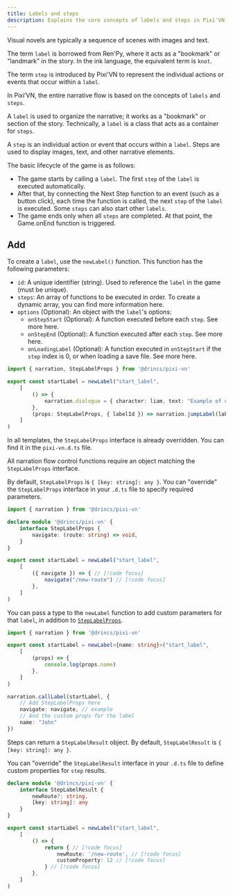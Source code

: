 ```yaml
---
title: Labels and steps
description: Explains the core concepts of labels and steps in Pixi'VN, detailing how narrative flow is structured and managed within the engine.
---
```


Visual novels are typically a sequence of scenes with images and text.

<Callout title="Nomenclature" type="info">

The term `label` is borrowed from Ren'Py, where it acts as a "bookmark" or "landmark" in the story. In the ink language, the equivalent term is `knot`.

The term `step` is introduced by Pixi'VN to represent the individual actions or events that occur within a `label`.

</Callout>

In Pixi’VN, the entire narrative flow is based on the concepts of `labels` and `steps`.

A `label` is used to organize the narrative; it works as a "bookmark" or section of the story. Technically, a `label` is a class that acts as a container for `steps`.

A `step` is an individual action or event that occurs within a `label`. Steps are used to display images, text, and other narrative elements.

The basic lifecycle of the game is as follows:

* The game starts by <DynamicLink href="/start/labels-flow#run-a-label">calling a `label`</DynamicLink>. The first `step` of the `label` is executed automatically.
* After that, by connecting the <DynamicLink href="/start/labels-flow#next-step">Next Step</DynamicLink> function to an event (such as a button click), each time the function is called, the next `step` of the `label` is executed. Some `steps` can also start other `labels`.
* The game ends only when all `steps` are completed. At that point, the <DynamicLink href="/start/other-narrative-features#how-manage-the-end-of-the-game">Game.onEnd</DynamicLink> function is triggered.

## Add

To create a `label`, use the `newLabel()` function.
This function has the following parameters:

* `id`: A unique identifier (string). Used to reference the `label` in the game (must be unique).
* `steps`: An array of functions to be executed in order. To create a dynamic array, you can find more information <DynamicLink href="/start/labels-advanced#dynamic-step-list">here</DynamicLink>.
* `options` (Optional): An object with the `label`'s options:
  * `onStepStart` (Optional): A function executed before each `step`. See more <DynamicLink href="/start/labels-advanced#onstepstart">here</DynamicLink>.
  * `onStepEnd` (Optional): A function executed after each `step`. See more <DynamicLink href="/start/labels-advanced#onstepend">here</DynamicLink>.
  * `onLoadingLabel` (Optional): A function executed in `onStepStart` if the `step` index is 0, or when loading a save file. See more <DynamicLink href="/start/labels-advanced#onloadinglabel">here</DynamicLink>.

```ts title="labels/startLabel.ts"
import { narration, StepLabelProps } from '@drincs/pixi-vn'

export const startLabel = newLabel("start_label",
    [
        () => {
            narration.dialogue = { character: liam, text: "Example of dialogue" }
        },
        (props: StepLabelProps, { labelId }) => narration.jumpLabel(labelId, props),
    ]
)
```

<Accordions>

<Accordion title="Overriding StepLabelProps" id="steplabelprops">

<Callout title="Templates" type="info">

In all templates, the `StepLabelProps` interface is already overridden. You can find it in the `pixi-vn.d.ts` file.

</Callout>

All <DynamicLink href="/start/labels-flow">narration flow control functions</DynamicLink> require an object matching the `StepLabelProps` interface.

By default, `StepLabelProps` is `{ [key: string]: any }`. You can "override" the `StepLabelProps` interface in your `.d.ts` file to specify required parameters.

```ts tab="pixi-vn.d.ts"
import { narration } from '@drincs/pixi-vn'

declare module '@drincs/pixi-vn' {
    interface StepLabelProps {
        navigate: (route: string) => void,
    }
}
```

```ts tab="labels/startLabel.ts"
export const startLabel = newLabel("start_label",
    [
        ({ navigate }) => { // [!code focus]
            navigate("/new-route") // [!code focus]
        },
    ]
)
```

</Accordion>

<Accordion title="Step pros" id="step-pros">

You can pass a type to the `newLabel` function to add custom parameters for that `label`, in addition to [`StepLabelProps`](#steplabelprops).

```ts title="labels/startLabel.ts"
import { narration } from '@drincs/pixi-vn'

export const startLabel = newLabel<{name: string}>("start_label",
    [
        (props) => {
            console.log(props.name)
        },
    ]
)

narration.callLabel(startLabel, {
    // Add StepLabelProps here
    navigate: navigate, // example
    // And the custom props for the label
    name: "John"
})
```

</Accordion>

<Accordion title="Step results" id="step-results">

Steps can return a `StepLabelResult` object. By default, `StepLabelResult` is `{ [key: string]: any }`.

You can "override" the `StepLabelResult` interface in your `.d.ts` file to define custom properties for `step` results.

```ts tab="pixi-vn.d.ts"
declare module '@drincs/pixi-vn' {
    interface StepLabelResult {
        newRoute?: string,
        [key: string]: any
    }
}
```

```ts tab="labels/startLabel.ts"
export const startLabel = newLabel("start_label",
    [
        () => {
            return { // [!code focus]
                newRoute: '/new-route', // [!code focus]
                customProperty: 12 // [!code focus]
            } // [!code focus]
        },
    ]
)
```

</Accordion>

</Accordions>
